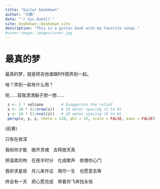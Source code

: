 ```yaml
--- 
title: "Guitar bookdown"
author: "大鹏"
date: "`r Sys.Date()`"
site: bookdown::bookdown_site
description: "This is a guitar book with my favorite songs."
#cover-image: images/cover.jpg
---
```


\mychords

# 最真的梦

最真的梦，就是把吉他谱跟R作图弄到一起。

啥？弄到一起有什么用？

呃......容我清清脑子想一想......

```r
 z <- 2 * volcano        # Exaggerate the relief
 x <- 10 * (1:nrow(z))   # 10 meter spacing (S to N)
 y <- 10 * (1:ncol(z))   # 10 meter spacing (E to W)
 persp(x, y, z, theta = 120, phi = 15, scale = FALSE, axes = FALSE)
```


(前奏)\chords{{\Cm} {\Amfive} {\Cm} {\Gm} {\Dm}{\Am}{\Bb}{\Cseven}} 

 只有在\F 夜深
 
 
 我和你\upchord{\Gm}才能　敞开灵\upchord{\Dm}魂　去释放天\upchord{\Am}真 \qquad \upchord{\Cm }

 把温柔\upchord{\F }的吻　在夜半\upchord{\Gm}时分　化成歌\upchord{\Dm}声　\upchord{\Am}依偎你心\upchord{\GM}门
 
 我祈求\upchord{\Cm }星辰　月儿来\upchord{\Dm}作证　用尽一\upchord{\Am}生　也愿意去\upchord{\Em}等
 
 终会有\upchord{\Am}一天　把心愿\upchord{\Dm}完成　带着你\upchord{\F }飞奔\upchord{\GM }找永\upchord{\Cm }恒 \qquad \upchord{\Csthree} \qquad \upchord{\Cthree}    


